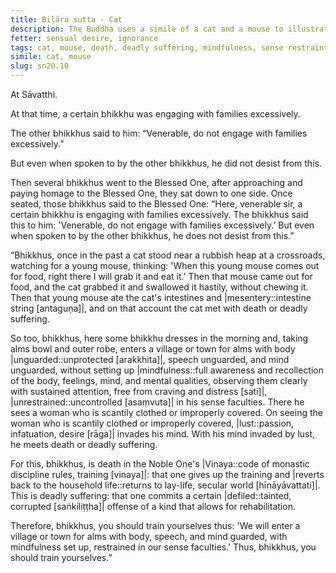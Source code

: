 ```yaml
---
title: Biḷāra sutta - Cat
description: The Buddha uses a simile of a cat and a mouse to illustrate how not setting up mindfulness and being unrestrained in the sense faculties can lead to death or deadly suffering.
fetter: sensual desire, ignorance
tags: cat, mouse, death, deadly suffering, mindfulness, sense restraint, vinaya, training, sn, sn12-21, sn20
simile: cat, mouse
slug: sn20.10
---
```


At Sāvatthi.

At that time, a certain bhikkhu was engaging with families excessively.

The other bhikkhus said to him: “Venerable, do not engage with families excessively.”

But even when spoken to by the other bhikkhus, he did not desist from this.

Then several bhikkhus went to the Blessed One, after approaching and paying homage to the Blessed One, they sat down to one side. Once seated, those bhikkhus said to the Blessed One: “Here, venerable sir, a certain bhikkhu is engaging with families excessively. The bhikkhus said this to him: 'Venerable, do not engage with families excessively.' But even when spoken to by the other bhikkhus, he does not desist from this.”

“Bhikkhus, once in the past a cat stood near a rubbish heap at a crossroads, watching for a young mouse, thinking: 'When this young mouse comes out for food, right there I will grab it and eat it.' Then that mouse came out for food, and the cat grabbed it and swallowed it hastily, without chewing it. Then that young mouse ate the cat's intestines and |mesentery::intestine string [antaguṇa]|, and on that account the cat met with death or deadly suffering.

So too, bhikkhus, here some bhikkhu dresses in the morning and, taking alms bowl and outer robe, enters a village or town for alms with body |unguarded::unprotected [arakkhita]|, speech unguarded, and mind unguarded, without setting up |mindfulness::full awareness and recollection of the body, feelings, mind, and mental qualities, observing them clearly with sustained attention, free from craving and distress [sati]|, |unrestrained::uncontrolled [asaṃvuta]| in his sense faculties. There he sees a woman who is scantily clothed or improperly covered. On seeing the woman who is scantily clothed or improperly covered, |lust::passion, infatuation, desire [rāga]| invades his mind. With his mind invaded by lust, he meets death or deadly suffering.

For this, bhikkhus, is death in the Noble One's |Vinaya::code of monastic discipline rules, training [vinaya]|: that one gives up the training and |reverts back to the household life::returns to lay-life, secular world [hīnāyāvattati]|. This is deadly suffering: that one commits a certain |defiled::tainted, corrupted [saṅkiliṭṭha]| offense of a kind that allows for rehabilitation.

Therefore, bhikkhus, you should train yourselves thus: 'We will enter a village or town for alms with body, speech, and mind guarded, with mindfulness set up, restrained in our sense faculties.' Thus, bhikkhus, you should train yourselves.”